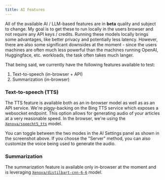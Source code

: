 ```yaml
---
title: AI Features
---
```


All of the available AI / LLM-based features are in **beta** quality and subject to change. My goal is to get these to run locally in the users browser and not require any API keys / credits. Running these models locally brings some advantages, like better privacy and potentially less latency. However, there are also some significant downsides at the moment - since the users machines are often much less powerful than the machines running OpenAI, Huggingface, etc. workloads, the task often takes much langer.

That being said, we currently have the following features available to test:

1. Text-to-speech (in-browser + API)
2. Summarization (in-browser)


<Screenshot src={AISettings} alt="AI Settings" className="shadow-xs" />

### Text-to-speech (TTS)

The TTS feature is available both as an in-browser model as well as as an API service. We're piggy-backing on the Bing TTS service which exposes a websocket endpoint. This option allows for generating audio of your articles at a very reasonable speed. In the browser, we're using the [`Xenova/speecht5_tts`](https://huggingface.co/Xenova/speecht5_tts) model.

You can toggle between the two modes in the AI Settings panel as shown in the screenshot above. If you choose the "Server" method, you can also customize the voice being used to generate the audio.

### Summarization

The summarization feature is available only in-browser at the moment and is leveraging [`Xenova/distilbart-cnn-6-6`](https://huggingface.co/Xenova/distilbart-cnn-6-6) model.
